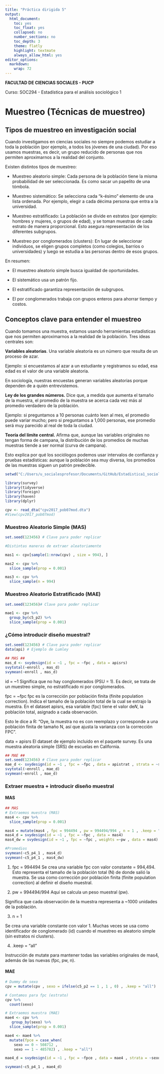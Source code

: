 ```yaml
---
title: "Práctica dirigida 5"
output:
  html_document:
    toc: yes
    toc_float: yes
    collapsed: no
    number_sections: no
    toc_depth: 3
    theme: flatly
    highlight: textmate
    always_allow_html: yes
editor_options: 
  markdown: 
    wrap: 72
---
```


**FACULTAD DE CIENCIAS SOCIALES - PUCP**

Curso: SOC294 - Estadística para el análisis sociológico 1

# **Muestreo (Técnicas de muestreo)**

## **Tipos de muestreo en investigación social**

Cuando investigamos en ciencias sociales no siempre podemos estudiar a
toda la población (por ejemplo, a todos los jóvenes de una ciudad). Por
eso usamos muestras, es decir, un grupo reducido de personas que nos
permiten aproximarnos a la realidad del conjunto.

Existen distintos tipos de muestreo:

-   Muestreo aleatorio simple: Cada persona de la población tiene la
    misma probabilidad de ser seleccionada. Es como sacar un papelito de
    una tómbola.

-   Muestreo sistemático: Se selecciona cada "k-ésimo" elemento de una
    lista ordenada. Por ejemplo, elegir a cada décima persona que entra
    a la universidad.

-   Muestreo estratificado: La población se divide en estratos (por
    ejemplo: hombres y mujeres, o grupos de edad), y se toman muestras
    de cada estrato de manera proporcional. Esto asegura representación
    de los diferentes subgrupos.

-   Muestreo por conglomerados (clusters): En lugar de seleccionar
    individuos, se eligen grupos completos (como colegios, barrios o
    universidades) y luego se estudia a las personas dentro de esos
    grupos.

En resumen:

-   El muestreo aleatorio simple busca igualdad de oportunidades.

-   El sistemático usa un patrón fijo.

-   El estratificado garantiza representación de subgrupos.

-   El por conglomerados trabaja con grupos enteros para ahorrar tiempo
    y costos.

## **Conceptos clave para entender el muestreo**

Cuando tomamos una muestra, estamos usando herramientas estadísticas que
nos permiten aproximarnos a la realidad de la población. Tres ideas
centrales son:

**Variables aleatorias**. Una variable aleatoria es un número que
resulta de un proceso de azar.

Ejemplo: si encuestamos al azar a un estudiante y registramos su edad,
esa edad es el valor de una variable aleatoria.

En sociología, nuestras encuestas generan variables aleatorias porque
dependen de a quién entrevistemos.

**Ley de los grandes** **números.** Dice que, a medida que aumenta el
tamaño de la muestra, el promedio de la muestra se acerca cada vez más
al promedio verdadero de la población.

Ejemplo: si preguntamos a 10 personas cuánto leen al mes, el promedio
puede variar mucho; pero si preguntamos a 1,000 personas, ese promedio
será muy parecido al real de toda la ciudad.

**Teoría del límite central.** Afirma que, aunque las variables
originales no tengan forma de campana, la distribución de los promedios
de muchas muestras tiende a ser normal (curva de campana).

Esto explica por qué los sociólogos podemos usar intervalos de confianza
y pruebas estadísticas: aunque la población sea muy diversa, los
promedios de las muestras siguen un patrón predecible.

```r
setwd("C:/Users/u_socialesprofesor/Documents/GitHub/Estadistica1_sociologia_2025_2.github.io")
```

```r
library(survey)
library(tidyverse)
library(foreign)
library(haven)
library(dplyr)

cpv <- read_dta("cpv2017_pob07mod.dta")
#View(cpv2017_pob07mod)
```

### **Muestreo Aleatorio Simple (MAS)**

```r
set.seed(123456) # Clave para poder replicar

#Distintas maneras de extraer aleatoriamente

mas1 <- cpv[sample(1:nrow(cpv) , size = 994), ]

mas2 <- cpv %>% 
  slice_sample(prop = 0.001)

mas3 <- cpv %>%
  slice_sample(n = 994)
```

### **Muestreo Aleatorio Estratificado (MAE)**

```r
set.seed(123456)# Clave para poder replicar

mae1 <- cpv %>%
  group_by(c5_p2) %>%
  slice_sample(prop = 0.001)
```

### **¿Cómo introducir diseño muestral?**

```r
set.seed(123456) # Clave para poder replicar
data(api) # Ejemplo de Lumley

## MAS ##
mas_d <- svydesign(id = ~1 , fpc = ~fpc , data = apisrs)
svytotal(~enroll , mas_d)
svymean(~enroll , mas_d)
```

id = ~1
Significa que no hay conglomerados (PSU = 1). Es decir, se trata de un muestreo simple, no estratificado ni por conglomerados.

fpc = ~fpc
fpc es la corrección por población finita (finite population correction).
Indica el tamaño de la población total de la cual se extrajo la muestra.
En el dataset apisrs, esa variable (fpc) tiene el valor de𝑁, la población total, asignado a cada observación.

Esto le dice a R: “Oye, la muestra no es con reemplazo y corresponde a una población finita de tamaño N, así que ajusta la varianza con la corrección FPC”.

data = apisrs
El dataset de ejemplo incluido en el paquete survey.
Es una muestra aleatoria simple (SRS) de escuelas en California.

```r
## MAE ##
set.seed(123456) # Clave para poder replicar
mae_d <- svydesign(id = ~1 , fpc = ~fpc , data = apistrat , strata = ~stype)
svytotal(~enroll , mae_d)
svymean(~enroll , mae_d)

```

### **Extraer muestra + introducir diseño muestral**

#### **MAS**

```r
## MAS 
# Extraemos muestra (MAS)
mas4 <- cpv %>%
  slice_sample(prop = 0.001)

mas4 = mutate(mas4 , fpc = 994494 , pw = 994494/994 , n = 1 , .keep = "all")
mas4_d = svydesign(id = ~1 , fpc = ~fpc , data = mas4)
mas4_dw = svydesign(id = ~1 , fpc = ~fpc , weights =~pw , data = mas4)

#Promedios
svymean(~c5_p4_1 , mas4_d)
svymean(~c5_p4_1 , mas4_dw)
```

1. fpc = 994494
Se crea una variable fpc con valor constante = 994,494.
Esto representa el tamaño de la población total (N) de donde salió la muestra.
Se usa como corrección por población finita (finite population correction) al definir el diseño muestral.

2. pw = 994494/994
Aquí se calcula un peso muestral (pw).

Significa que cada observación de la muestra representa a ~1000 unidades de la población.

3. n = 1

Se crea una variable constante con valor 1.
Muchas veces se usa como identificador de conglomerado (id) cuando el muestreo es aleatorio simple (sin estratos ni clusters).

4. .keep = "all"

Instrucción de mutate para mantener todas las variables originales de mas4, además de las nuevas (fpc, pw, n).

#### **MAE**

```r
# Dummy de sexo
cpv = mutate(cpv , sexo = ifelse(c5_p2 == 1 , 1 , 0) , .keep = "all")

# Contamos para fpc (estrato)
cpv %>%
  count(sexo)

# Extraemos muestra (MAE)
mae4 <- cpv %>%
   group_by(sexo) %>%
  slice_sample(prop = 0.001)

mae4 <- mae4 %>%
  mutate(fpce = case_when(
    sexo == 0 ~ 508712 ,
    sexo == 1 ~ 485782) , .keep = "all")

mae4_d = svydesign(id = ~1 , fpc = ~fpce , data = mae4 , strata = ~sexo)

svymean(~c5_p4_1 , mae4_d)
```
